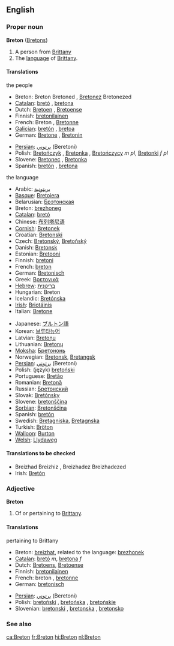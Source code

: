==English==

===Proper noun===
{{wikipedia}}
'''Breton''' ([[Bretons]])
# A person from [[Brittany]]
# The [[language]] of [[w:Brittany|Brittany]].

====Translations====
;the people
{{top}}
*Breton: Breton {{m}} Bretoned {{p}}, [[Bretonez]] {{f}} Bretonezed {{p}}
*[[Catalan]]: [[bretó]] {{m}}, [[bretona]] {{f}}
*Dutch: [[Bretoen]] {{m}}, [[Bretoense]] {{f}}
*Finnish: [[bretonilainen]]
*French: Breton {{m}}, [[Bretonne]] {{f}}
*[[Galician]]: [[bretón]] {{m}}, [[bretoa]] {{f}}
*German: [[Bretone]] {{m}}, [[Bretonin]] {{f}}
{{mid}}
*[[Persian]]: [[برتوني]] (Beretoni)
*Polish: [[Bretończyk]] {{m}}, [[Bretonka]] {{f}}, [[Bretończycy]] ''m pl'', [[Bretonki]] ''f pl''
*Slovene: [[Bretonec]] {{m}}, [[Bretonka]] {{f}}
*Spanish: [[bretón]] {{m}}, [[bretona]] {{f}}
{{bottom}}

;the language
{{top}}
*Arabic: [[بريتونية]]
*[[Basque]]: [[Bretoiera]]
*Belarusian: [[Брэтонская]]
*Breton: [[brezhoneg]] {{m}}
*[[Catalan]]: [[bretó]] {{m}}
*Chinese: [[布列塔尼语]]
*[[Cornish]]: [[Bretonek]]
*Croatian: [[Bretonski]]
*Czech: [[Bretonský]], [[Bretoňský]]
*Danish: [[Bretonsk]]
*Estonian: [[Bretooni]]
*Finnish: [[bretoni]]
*French: [[breton]] {{m}}
*German: [[Bretonisch]] {{n}} 
*Greek: [[Βρετονικά]]
*[[Hebrew]]: [[בריטנית]]
*Hungarian: Breton
*Icelandic: [[Bretónska]]
*[[Irish]]: [[Briotáinis]]
*Italian: [[Bretone]]
{{mid}}
*Japanese: [[ブルトン語]]
*Korean: [[브루타뉴어]]
*Latvian: [[Bretoņu]]
*Lithuanian: [[Bretonų]]
*[[Moksha]]: [[Бретононь]]
*Norwegian: [[Bretonsk]], [[Bretangsk]]
*[[Persian]]: [[برتوني]] (Beretoni)
*Polish: (język) [[bretoński]] {{m}}
*Portuguese: [[Bretão]]
*Romanian: [[Bretonă]]
*Russian: [[Бретонский]]
*Slovak: [[Bretónsky]]
*Slovene: [[bretonščina]] {{f}}
*[[Sorbian]]: [[Bretonšćina]]
*Spanish: [[bretón]] {{m}}
*Swedish: [[Bretagniska]], [[Bretagnska]]
*Turkish: [[Bröton]]
*[[Walloon]]: [[Burton]]
*[[Welsh]]: [[Llydaweg]]
{{bottom}}

====Translations to be checked====
{{checktrans}}
*Breizhad {{m}} Breizhiz {{p}}, Breizhadez {{f}} Breizhadezed {{p}}
*Irish: [[Bretón]] {{m}}

===Adjective===
'''Breton'''
# Of or pertaining to [[Brittany]].

====Translations====
;pertaining to Brittany
{{top}}
*Breton: [[breizhat]], related to the language: [[brezhonek]]
*[[Catalan]]: [[bretó]] ''m'', [[bretona]] ''f''
*Dutch: [[Bretoens]], [[Bretoense]]
*Finnish: [[bretonilainen]]
*French: breton {{m}}, [[bretonne]] {{f}}
*German: [[bretonisch]]
{{mid}}
*[[Persian]]: [[برتوني]] (Beretoni)
*Polish: [[bretoński]] {{m}}, [[bretońska]] {{f}}, [[bretońskie]] {{n}}
*Slovenian: [[bretonski]] {{m}}, [[bretonska]] {{f}}, [[bretonsko]] {{n}}
{{bottom}}

===See also===
{{interwiktionary|code=br}}

[[ca:Breton]]
[[fr:Breton]]
[[hi:Breton]]
[[nl:Breton]]